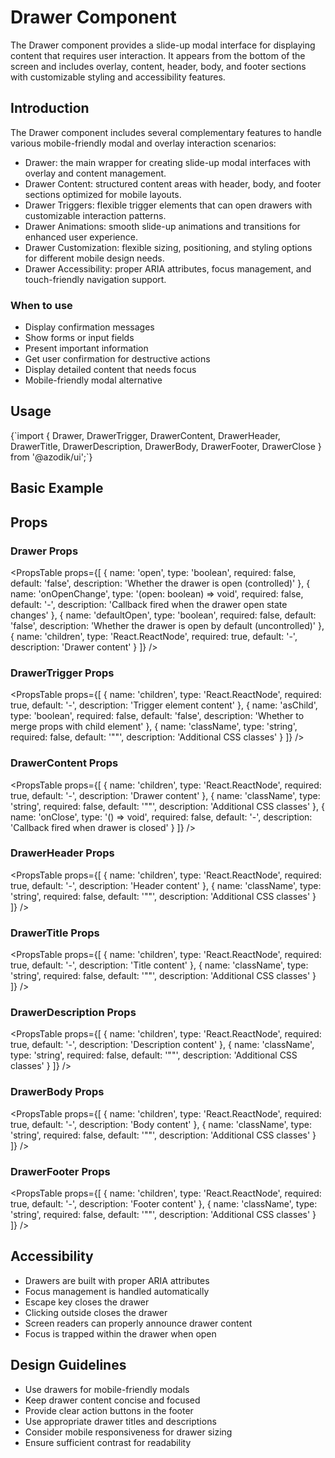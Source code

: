 
# Drawer Component

The Drawer component provides a slide-up modal interface for displaying content that requires user interaction. It appears from the bottom of the screen and includes overlay, content, header, body, and footer sections with customizable styling and accessibility features.

## Introduction

The Drawer component includes several complementary features to handle various mobile-friendly modal and overlay interaction scenarios:

- Drawer: the main wrapper for creating slide-up modal interfaces with overlay and content management.
- Drawer Content: structured content areas with header, body, and footer sections optimized for mobile layouts.
- Drawer Triggers: flexible trigger elements that can open drawers with customizable interaction patterns.
- Drawer Animations: smooth slide-up animations and transitions for enhanced user experience.
- Drawer Customization: flexible sizing, positioning, and styling options for different mobile design needs.
- Drawer Accessibility: proper ARIA attributes, focus management, and touch-friendly navigation support.

### When to use
- Display confirmation messages
- Show forms or input fields
- Present important information
- Get user confirmation for destructive actions
- Display detailed content that needs focus
- Mobile-friendly modal alternative

## Usage

<CodeBlock language="tsx">
{`import { Drawer, DrawerTrigger, DrawerContent, DrawerHeader, DrawerTitle, DrawerDescription, DrawerBody, DrawerFooter, DrawerClose } from '@azodik/ui';`}
</CodeBlock>

## Basic Example


## Props

### Drawer Props

<PropsTable props={[
  {
    name: 'open',
    type: 'boolean',
    required: false,
    default: 'false',
    description: 'Whether the drawer is open (controlled)'
  },
  {
    name: 'onOpenChange',
    type: '(open: boolean) => void',
    required: false,
    default: '-',
    description: 'Callback fired when the drawer open state changes'
  },
  {
    name: 'defaultOpen',
    type: 'boolean',
    required: false,
    default: 'false',
    description: 'Whether the drawer is open by default (uncontrolled)'
  },
  {
    name: 'children',
    type: 'React.ReactNode',
    required: true,
    default: '-',
    description: 'Drawer content'
  }
]} />

### DrawerTrigger Props

<PropsTable props={[
  {
    name: 'children',
    type: 'React.ReactNode',
    required: true,
    default: '-',
    description: 'Trigger element content'
  },
  {
    name: 'asChild',
    type: 'boolean',
    required: false,
    default: 'false',
    description: 'Whether to merge props with child element'
  },
  {
    name: 'className',
    type: 'string',
    required: false,
    default: '""',
    description: 'Additional CSS classes'
  }
]} />

### DrawerContent Props

<PropsTable props={[
  {
    name: 'children',
    type: 'React.ReactNode',
    required: true,
    default: '-',
    description: 'Drawer content'
  },
  {
    name: 'className',
    type: 'string',
    required: false,
    default: '""',
    description: 'Additional CSS classes'
  },
  {
    name: 'onClose',
    type: '() => void',
    required: false,
    default: '-',
    description: 'Callback fired when drawer is closed'
  }
]} />

### DrawerHeader Props

<PropsTable props={[
  {
    name: 'children',
    type: 'React.ReactNode',
    required: true,
    default: '-',
    description: 'Header content'
  },
  {
    name: 'className',
    type: 'string',
    required: false,
    default: '""',
    description: 'Additional CSS classes'
  }
]} />

### DrawerTitle Props

<PropsTable props={[
  {
    name: 'children',
    type: 'React.ReactNode',
    required: true,
    default: '-',
    description: 'Title content'
  },
  {
    name: 'className',
    type: 'string',
    required: false,
    default: '""',
    description: 'Additional CSS classes'
  }
]} />

### DrawerDescription Props

<PropsTable props={[
  {
    name: 'children',
    type: 'React.ReactNode',
    required: true,
    default: '-',
    description: 'Description content'
  },
  {
    name: 'className',
    type: 'string',
    required: false,
    default: '""',
    description: 'Additional CSS classes'
  }
]} />

### DrawerBody Props

<PropsTable props={[
  {
    name: 'children',
    type: 'React.ReactNode',
    required: true,
    default: '-',
    description: 'Body content'
  },
  {
    name: 'className',
    type: 'string',
    required: false,
    default: '""',
    description: 'Additional CSS classes'
  }
]} />

### DrawerFooter Props

<PropsTable props={[
  {
    name: 'children',
    type: 'React.ReactNode',
    required: true,
    default: '-',
    description: 'Footer content'
  },
  {
    name: 'className',
    type: 'string',
    required: false,
    default: '""',
    description: 'Additional CSS classes'
  }
]} />

## Accessibility

- Drawers are built with proper ARIA attributes
- Focus management is handled automatically
- Escape key closes the drawer
- Clicking outside closes the drawer
- Screen readers can properly announce drawer content
- Focus is trapped within the drawer when open

## Design Guidelines

- Use drawers for mobile-friendly modals
- Keep drawer content concise and focused
- Provide clear action buttons in the footer
- Use appropriate drawer titles and descriptions
- Consider mobile responsiveness for drawer sizing
- Ensure sufficient contrast for readability
